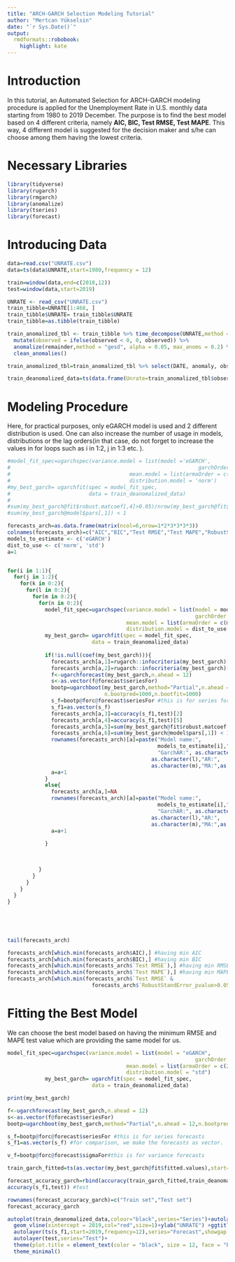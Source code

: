 ---
title: "ARCH-GARCH Selection Modeling Tutorial"
author: "Mertcan Yükselsin"
date: "`r Sys.Date()`"
output:
  rmdformats::robobook:
    highlight: kate
---

# Introduction

In this tutorial, an Automated Selection for ARCH-GARCH modeling procedure is applied for the Unemployment Rate in U.S. monthly data starting from 1980 to 2019 December. The purpose is to find the best model based on 4 different criteria, namely **AIC, BIC, Test RMSE, Test MAPE**. This way, 4 different model is suggested for the decision maker and s/he can choose among them having the lowest criteria.


# Necessary Libraries

```{r,warning=FALSE,message=FALSE}
library(tidyverse)
library(rugarch)
library(rmgarch)
library(anomalize)
library(tseries)
library(forecast)
```



# Introducing Data


```{r}
data=read.csv("UNRATE.csv")
data=ts(data$UNRATE,start=1980,frequency = 12)
```



```{r}
train=window(data,end=c(2018,12))
test=window(data,start=2019)
```



```{r,message=FALSE,warning=FALSE}
UNRATE <- read_csv("UNRATE.csv") 
train_tibble=UNRATE[1:468, ] 
train_tibble$UNRATE= train_tibble$UNRATE 
train_tibble=as.tibble(train_tibble)

train_anomalized_tbl <- train_tibble %>% time_decompose(UNRATE,method = "stl") %>% 
  mutate(observed = ifelse(observed < 0, 0, observed)) %>% 
  anomalize(remainder,method = "gesd", alpha = 0.05, max_anoms = 0.2) %>% 
  clean_anomalies() 

train_anomalized_tbl=train_anomalized_tbl %>% select(DATE, anomaly, observed, observed_cleaned)

train_deanomalized_data=ts(data.frame(Unrate=train_anomalized_tbl$observed_cleaned),start=1980,frequency=12)
```




# Modeling Procedure

Here, for practical purposes, only eGARCH model is used and 2 different distribution is used. One can also increase the number of usage in models, distributions or the lag orders(in that case, do not forget to increase the values in for loops such as  i in 1:2, j in 1:3 etc. ).




```{r}
#model_fit_spec=ugarchspec(variance.model = list(model ='eGARCH', 
#                                                            garchOrder = c(1,2)),
#                                      mean.model = list(armaOrder = c(1,1)),
#                                      distribution.model = 'norm')
#my_best_garch= ugarchfit(spec = model_fit_spec, 
#                         data = train_deanomalized_data)
#
#sum(my_best_garch@fit$robust.matcoef[,4]>0.05)/nrow(my_best_garch@fit$robust.matcoef)
#sum(my_best_garch@model$pars[,1]) < 1
```



```{r,message=FALSE,warning=FALSE}
forecasts_arch=as.data.frame(matrix(ncol=6,nrow=1*2*3*3*3*3))
colnames(forecasts_arch)=c("AIC","BIC","Test RMSE","Test MAPE","RobustStandError_pvalue>0.05(atleasthalf)","Sumcoeff<1")
models_to_estimate <- c('eGARCH')
dist_to_use <- c('norm', 'std')
a=1


for(i in 1:1){
  for(j in 1:2){
    for(k in 0:2){
      for(l in 0:2){
        for(m in 0:2){
          for(n in 0:2){
            model_fit_spec=ugarchspec(variance.model = list(model = models_to_estimate[i], 
                                                            garchOrder = c(k,l)),
                                      mean.model = list(armaOrder = c(m,n)),
                                      distribution.model = dist_to_use[j])
            my_best_garch= ugarchfit(spec = model_fit_spec, 
                           data = train_deanomalized_data)
            
            if(!is.null(coef(my_best_garch))){
              forecasts_arch[a,1]=rugarch::infocriteria(my_best_garch)[1]
              forecasts_arch[a,2]=rugarch::infocriteria(my_best_garch)[2]
              f<-ugarchforecast(my_best_garch,n.ahead = 12)
              s<-as.vector(f@forecast$seriesFor)
              bootp=ugarchboot(my_best_garch,method="Partial",n.ahead =12,
                               n.bootpred=1000,n.bootfit=1000)
              s_f=bootp@forc@forecast$seriesFor #this is for series forecasts
              s_f1=as.vector(s_f)
              forecasts_arch[a,3]=accuracy(s_f1,test)[2]
              forecasts_arch[a,4]=accuracy(s_f1,test)[5]
              forecasts_arch[a,5]=sum(my_best_garch@fit$robust.matcoef[,4]>0.05)/nrow(my_best_garch@fit$robust.matcoef) #if the output is TRUE, then at least half of the observations are not significant.
              forecasts_arch[a,6]=sum(my_best_garch@model$pars[,1]) < 1 #if it is TRUE, that's good.
              rownames(forecasts_arch)[a]=paste("Model name:",
                                                models_to_estimate[i],"Dist:",dist_to_use[j],
                                                "GarchAR:", as.character(k), "GarchMA:",
                                              as.character(l),"AR:",
                                              as.character(m),"MA:",as.character(n))
              a=a+1
            }
            else{
              forecasts_arch[a,]=NA
              rownames(forecasts_arch)[a]=paste("Model name:",
                                                models_to_estimate[i],"Dist:",dist_to_use[j],
                                                "GarchAR:", as.character(k), "GarchMA:",
                                              as.character(l),"AR:",
                                              as.character(m),"MA:",as.character(n))
              a=a+1
              
            }

            
            
          }
        }
      }
    }
  }
}

          
          
          

```


```{r}
tail(forecasts_arch)
```



```{r}
forecasts_arch[which.min(forecasts_arch$AIC),] #having min AIC
forecasts_arch[which.min(forecasts_arch$BIC),] #having min BIC 
forecasts_arch[which.min(forecasts_arch$`Test RMSE`),] #having min RMSE
forecasts_arch[which.min(forecasts_arch$`Test MAPE`),] #having min MAPE
forecasts_arch[which.min(forecasts_arch$`Test RMSE` &
                           forecasts_arch$`RobustStandError_pvalue>0.05(atleasthalf)`),] #having min RMSE and the number of robust standerror being significant is the most
```






# Fitting the Best Model 

We can choose the best model based on having the minimum RMSE and MAPE test value which are providing the same model for us.


```{r}
model_fit_spec=ugarchspec(variance.model = list(model = "eGARCH", 
                                                            garchOrder = c(1,2)),
                                      mean.model = list(armaOrder = c(2,1)),
                                      distribution.model = "std")
            my_best_garch= ugarchfit(spec = model_fit_spec, 
                           data = train_deanomalized_data)

print(my_best_garch)
```




```{r}
f<-ugarchforecast(my_best_garch,n.ahead = 12)
s<-as.vector(f@forecast$seriesFor)
bootp=ugarchboot(my_best_garch,method="Partial",n.ahead = 12,n.bootpred=1000,n.bootfit=1000)

s_f=bootp@forc@forecast$seriesFor #this is for series forecasts
s_f1=as.vector(s_f) #for comparison, we make the forecasts as vector.

v_f=bootp@forc@forecast$sigmaFor#this is for variance forecasts

train_garch_fitted=ts(as.vector(my_best_garch@fit$fitted.values),start=1980,frequency = 12) #fitted values

```


```{r}
forecast_accuracy_garch=rbind(accuracy(train_garch_fitted,train_deanomalized_data), #train
accuracy(s_f1,test)) #test

rownames(forecast_accuracy_garch)=c("Train set","Test set")
forecast_accuracy_garch
```



```{r}
autoplot(train_deanomalized_data,colour="black",series="Series")+autolayer(train_garch_fitted,series="Fitted")+
  geom_vline(xintercept = 2019,col="red",size=1)+ylab("UNRATE") +ggtitle("Forecasts from GARCH Model")+ xlab("Date")+
  autolayer(ts(s_f1,start=2019,frequency=12),series="Forecast",showgap = FALSE)+
  autolayer(test,series="Test")+
  theme(plot.title = element_text(color = "black", size = 12, face = "bold",hjust = 0.5))+
  theme_minimal()
```



















